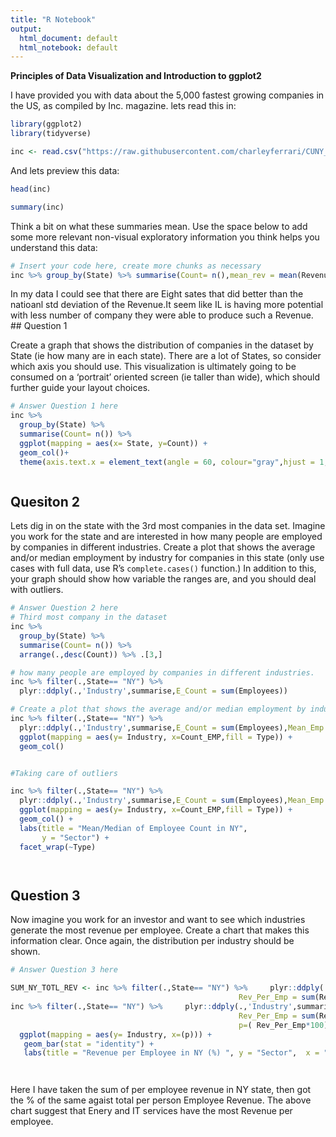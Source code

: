 ---
title: "R Notebook"
output:
  html_document: default
  html_notebook: default
---

**Principles of Data Visualization and Introduction to ggplot2**

I have provided you with data about the 5,000 fastest growing companies in the US, as compiled by Inc. magazine. lets read this in:

```{r}
library(ggplot2)
library(tidyverse)

inc <- read.csv("https://raw.githubusercontent.com/charleyferrari/CUNY_DATA_608/master/module1/Data/inc5000_data.csv", header= TRUE)

```

And lets preview this data:

```{r}

head(inc)

```
```{r}

summary(inc)

```

Think a bit on what these summaries mean. Use the space below to add some more relevant non-visual exploratory information you think helps you understand this data:

```{r}

# Insert your code here, create more chunks as necessary
inc %>% group_by(State) %>% summarise(Count= n(),mean_rev = mean(Revenue), sd_rev = sd(Revenue), R_SD_ALL= sd(Revenue)/sd(inc$Revenue)) %>% arrange(.,desc(R_SD_ALL))
```
In my data I could see that there are Eight sates that did better than the natioanl std deviation of the Revenue.It seem like IL is having more potential with less number of company they were able to produce such a Revenue. 
## Question 1

Create a graph that shows the distribution of companies in the dataset by State (ie how many are in each state). There are a lot of States, so consider which axis you should use. This visualization is ultimately going to be consumed on a 'portrait' oriented screen (ie taller than wide), which should further guide your layout choices.

```{r}

# Answer Question 1 here
inc %>% 
  group_by(State) %>% 
  summarise(Count= n()) %>% 
  ggplot(mapping = aes(x= State, y=Count)) +
  geom_col()+
  theme(axis.text.x = element_text(angle = 60, colour="gray",hjust = 1,size=rel(0.86)))



```

## Quesiton 2

Lets dig in on the state with the 3rd most companies in the data set. Imagine you work for the state and are interested in how many people are employed by companies in different industries. Create a plot that shows the average and/or median employment by industry for companies in this state (only use cases with full data, use R's `complete.cases()` function.) In addition to this, your graph should show how variable the ranges are, and you should deal with outliers.

```{r}

# Answer Question 2 here
# Third most company in the dataset
inc %>% 
  group_by(State) %>% 
  summarise(Count= n()) %>% 
  arrange(.,desc(Count)) %>% .[3,]

# how many people are employed by companies in different industries.
inc %>% filter(.,State== "NY") %>%   
  plyr::ddply(.,'Industry',summarise,E_Count = sum(Employees)) 

# Create a plot that shows the average and/or median employment by industry for companies in this state
inc %>% filter(.,State== "NY") %>%   
  plyr::ddply(.,'Industry',summarise,E_Count = sum(Employees),Mean_Emp = mean(Employees), Med_Emp=median(Employees))  %>% gather(key="Type" , value = "Count_EMP","Mean_Emp","Med_Emp","E_Count") %>% .[which(.$Type %in% c("Mean_Emp","Med_Emp")),] %>% 
  ggplot(mapping = aes(y= Industry, x=Count_EMP,fill = Type)) + 
  geom_col() 


#Taking care of outliers

inc %>% filter(.,State== "NY") %>%   
  plyr::ddply(.,'Industry',summarise,E_Count = sum(Employees),Mean_Emp = mean(Employees), Med_Emp=median(Employees))  %>% gather(key="Type" , value = "Count_EMP","Mean_Emp","Med_Emp","E_Count") %>% .[which(.$Type %in% c("Mean_Emp","Med_Emp")),] %>% .[-which(.$Count_EMP > 1000),] %>% 
  ggplot(mapping = aes(y= Industry, x=Count_EMP,fill = Type)) + 
  geom_col() +
  labs(title = "Mean/Median of Employee Count in NY",
       y = "Sector") +
  facet_wrap(~Type)




```

## Question 3

Now imagine you work for an investor and want to see which industries generate the most revenue per employee. Create a chart that makes this information clear. Once again, the distribution per industry should be shown.

```{r}

# Answer Question 3 here

SUM_NY_TOTL_REV <- inc %>% filter(.,State== "NY") %>%     plyr::ddply(.,'Industry',summarise,
                                                   Rev_Per_Emp = sum(Revenue)/sum(Employees)) %>% .[,"Rev_Per_Emp"] %>% sum(.)
inc %>% filter(.,State== "NY") %>%     plyr::ddply(.,'Industry',summarise,
                                                   Rev_Per_Emp = sum(Revenue)/sum(Employees),
                                                   p=( Rev_Per_Emp*100)/SUM_NY_TOTL_REV)%>% 
  ggplot(mapping = aes(y= Industry, x=(p))) + 
   geom_bar(stat = "identity") +
   labs(title = "Revenue per Employee in NY (%) ", y = "Sector",  x = "% of Revenue") +  theme_minimal()




```

Here I have taken the sum of per employee revenue in NY state, then got the % of the same agaist total per person Employee Revenue. The above chart suggest that Enery and IT services have the most Revenue per employee. 
